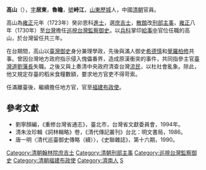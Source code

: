 '''高山'''（{{bd|？||？|catIdx=K高}}），[[表字|字]]'''居東'''，'''魯瞻'''，[[號|號]]'''峙江'''，[[山東|山東]][[歷城|歷城]]人，中國[[清朝|清朝]]官員。

高山為[[雍正|雍正]]元年（1723年）癸卯恩科[[進士|進士]]，選[[庶吉士|庶吉士]]，[[散館|散館]]改[[刑部|刑部]][[主事|主事]]，[[雍正|雍正]]八年（1730年）至[[台灣|台灣]]擔任[[巡視台灣監察御史|巡視台灣監察御史]]。以[[兵科|兵科]]掌印[[給事中|給事中]]官位任職的高山，於台灣留任共三年。

在台期間，高山以[[臺灣|臺灣]][[御史|御史]]身分兼理學政，先後與滿人御史[[希德慎|希德慎]]和[[覺羅柏修|覺羅柏修]]共事。曾因台灣地方政府指示侵入傀儡番界，造成原漢衝突的事件，共同指參主官[[臺灣道|臺灣道]][[劉藩長|劉藩長]]失職。之後又與上奏清中央政府清查台灣[[流民|流民]]，以杜社會亂象。除此，他又規定存臺的稻米食糧數額，要求地方官吏不得苛索。

任滿離臺後，繼續擔任地方官，官至[[福建|福建]][[布政使|布政使]]。

==參考文獻==
*劉寧顏編，《重修台灣省通志》，臺北市，台灣省文獻委員會，1994年。 
*清朱汝珍輯《詞林輯略》卷，《清代傳記叢刊》台北：明文書局，1986。 
*唐一明〈清代巡臺御史傳略（續）〉，《史聯雜誌》，第十六期，1990。 
 
{{start box}}
{{s-off}}
{{s-before|[[李元直|李元直]]}}
{{s-title|[[巡視台灣監察御史|巡視台灣監察御史]]（漢）|雍正八年（1730年）上任}}
{{s-after|[[林天木|林天木]]}}
{{end box}}

{{雍正元年癸卯恩科殿試金榜}}
{{DEFAULTSORT:Gao高}}
[[Category:清朝翰林院庶吉士|Category:清朝翰林院庶吉士]]
[[Category:清朝刑部主事|Category:清朝刑部主事]]
[[Category:巡視台灣監察御史|Category:巡視台灣監察御史]]
[[Category:清朝福建布政使|Category:清朝福建布政使]]
[[Category:濟南人|Category:濟南人]]
[[Category:高姓|S]]